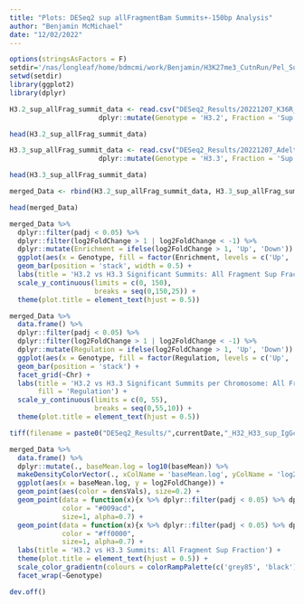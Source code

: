 ```yaml
---
title: "Plots: DESeq2 sup allFragmentBam Summits+-150bp Analysis"
author: "Benjamin McMichael"
date: "12/02/2022"
---
```


```r
options(stringsAsFactors = F)
setdir='/nas/longleaf/home/bdmcmi/work/Benjamin/H3K27me3_CutnRun/Pel_Sup_IgGcon_Analysis_20221202/Merged_DESeq2_Short_Fragment_Analysis'
setwd(setdir)
library(ggplot2)
library(dplyr)

```

```r

H3.2_sup_allFrag_summit_data <- read.csv("DESeq2_Results/20221207_K36R_HWT_sup_IgGcon_DESeq2_allFragBam_SummitsPlusMinus150bp_results.csv", header=T, stringsAsFactors = F) %>%
                      dplyr::mutate(Genotype = 'H3.2', Fraction = 'Sup')

head(H3.2_sup_allFrag_summit_data)

```

```r

H3.3_sup_allFrag_summit_data <- read.csv("DESeq2_Results/20221207_Adelta_H33BK36R_sup_IgGcon_DESeq2_allFragBam_SummitsPlusMinus150bp_results.csv", header=T, stringsAsFactors = F) %>%
                      dplyr::mutate(Genotype = 'H3.3', Fraction = 'Sup')

head(H3.3_sup_allFrag_summit_data)

```

```r

merged_Data <- rbind(H3.2_sup_allFrag_summit_data, H3.3_sup_allFrag_summit_data)

head(merged_Data)

```

```r

merged_Data %>%
  dplyr::filter(padj < 0.05) %>% 
  dplyr::filter(log2FoldChange > 1 | log2FoldChange < -1) %>%
  dplyr::mutate(Enrichment = ifelse(log2FoldChange > 1, 'Up', 'Down')) %>%
  ggplot(aes(x = Genotype, fill = factor(Enrichment, levels = c('Up', 'Down')))) +
  geom_bar(position = 'stack', width = 0.5) +
  labs(title = 'H3.2 vs H3.3 Significant Summits: All Fragment Sup Fraction', y = 'Summits', x  = 'Genotype', fill='Enrichment') +
  scale_y_continuous(limits = c(0, 150),
                     breaks = seq(0,150,25)) +
  theme(plot.title = element_text(hjust = 0.5))

```

```r
  
merged_Data %>%
  data.frame() %>%
  dplyr::filter(padj < 0.05) %>% 
  dplyr::filter(log2FoldChange > 1 | log2FoldChange < -1) %>%
  dplyr::mutate(Regulation = ifelse(log2FoldChange > 1, 'Up', 'Down')) %>%
  ggplot(aes(x = Genotype, fill = factor(Regulation, levels = c('Up', 'Down')))) +
  geom_bar(position = 'stack') +
  facet_grid(~Chr) +
  labs(title = 'H3.2 vs H3.3 Significant Summits per Chromosome: All Fragment Sup Fraction', y = 'Summits',x  = 'Genotype', 
       fill = 'Regulation') +
  scale_y_continuous(limits = c(0, 55),
                     breaks = seq(0,55,10)) +
  theme(plot.title = element_text(hjust = 0.5)) 

```

```r

tiff(filename = paste0("DESeq2_Results/",currentDate,"_H32_H33_sup_IgGcon_DESeq2_allFragBam_summitsPlusMinus150bp_MA_Plot.tiff"), units = "in", width = 9, height = 6, res = 500)

merged_Data %>%
  data.frame() %>%
  dplyr::mutate(., baseMean.log = log10(baseMean)) %>%
  makeDensityColorVector(., xColName = 'baseMean.log', yColName = 'log2FoldChange', n = 200) %>%
  ggplot(aes(x = baseMean.log, y = log2FoldChange)) + 
  geom_point(aes(color = densVals), size=0.2) +
  geom_point(data = function(x){x %>% dplyr::filter(padj < 0.05) %>% dplyr::filter(log2FoldChange > 1)},
             color = "#009acd", 
             size=1, alpha=0.7) +
  geom_point(data = function(x){x %>% dplyr::filter(padj < 0.05) %>% dplyr::filter(log2FoldChange < -1)},
             color = "#ff0000", 
             size=1, alpha=0.7) +
  labs(title = 'H3.2 vs H3.3 Summits: All Fragment Sup Fraction') +
  theme(plot.title = element_text(hjust = 0.5)) +
  scale_color_gradientn(colours = colorRampPalette(c('grey85', 'black'))(100)) +
  facet_wrap(~Genotype)

dev.off()

```
